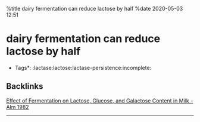 %title dairy fermentation can reduce lactose by half
%date 2020-05-03 12:51

= dairy fermentation can reduce lactose by half =

*Tags*: :lactase:lactose:lactase-persistence:incomplete:

== Backlinks ==

[[3|Effect of Fermentation on Lactose, Glucose, and Galactose Content in Milk - Alm 1982]]


----
